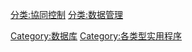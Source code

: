 {{catmore}}

[[分类:協同控制|分类:協同控制]]
[[分类:数据管理|分类:数据管理]]
[[Category:数据库|Category:数据库]]
[[Category:各类型实用程序|Category:各类型实用程序]]